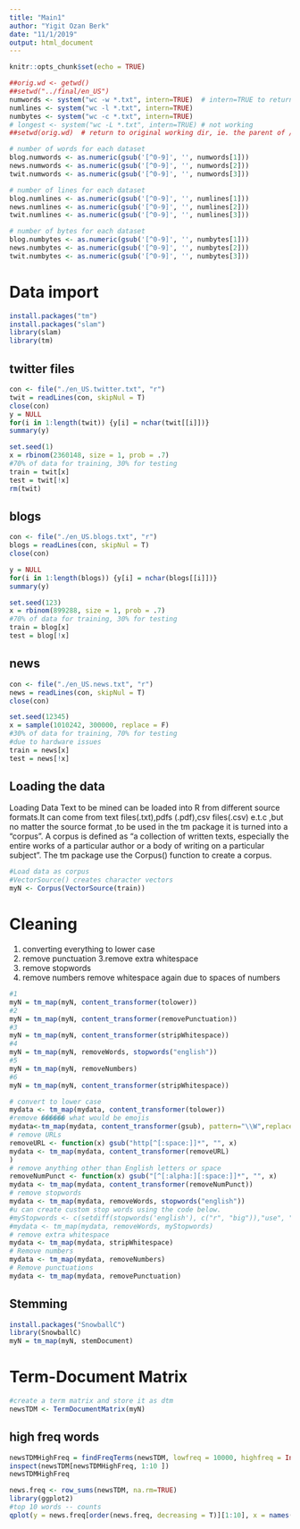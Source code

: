 ```yaml
---
title: "Main1"
author: "Yigit Ozan Berk"
date: "11/1/2019"
output: html_document
---
```


```r
knitr::opts_chunk$set(echo = TRUE)
```

```r
##orig.wd <- getwd()
##setwd("../final/en_US")
numwords <- system("wc -w *.txt", intern=TRUE)  # intern=TRUE to return output  
numlines <- system("wc -l *.txt", intern=TRUE)
numbytes <- system("wc -c *.txt", intern=TRUE)
# longest <- system("wc -L *.txt", intern=TRUE) # not working
##setwd(orig.wd)  # return to original working dir, ie. the parent of /final

# number of words for each dataset
blog.numwords <- as.numeric(gsub('[^0-9]', '', numwords[1]))
news.numwords <- as.numeric(gsub('[^0-9]', '', numwords[2]))
twit.numwords <- as.numeric(gsub('[^0-9]', '', numwords[3]))

# number of lines for each dataset
blog.numlines <- as.numeric(gsub('[^0-9]', '', numlines[1]))
news.numlines <- as.numeric(gsub('[^0-9]', '', numlines[2]))
twit.numlines <- as.numeric(gsub('[^0-9]', '', numlines[3]))

# number of bytes for each dataset
blog.numbytes <- as.numeric(gsub('[^0-9]', '', numbytes[1]))
news.numbytes <- as.numeric(gsub('[^0-9]', '', numbytes[2]))
twit.numbytes <- as.numeric(gsub('[^0-9]', '', numbytes[3]))
```


# Data import 

```r
install.packages("tm")
install.packages("slam")
library(slam)
library(tm)

```

## twitter files
```r
con <- file("./en_US.twitter.txt", "r") 
twit = readLines(con, skipNul = T)
close(con)
y = NULL
for(i in 1:length(twit)) {y[i] = nchar(twit[[i]])}
summary(y)
```


```r
set.seed(1)
x = rbinom(2360148, size = 1, prob = .7)
#70% of data for training, 30% for testing
train = twit[x]
test = twit[!x]
rm(twit)
```

## blogs

```r
con <- file("./en_US.blogs.txt", "r") 
blogs = readLines(con, skipNul = T)
close(con)

y = NULL
for(i in 1:length(blogs)) {y[i] = nchar(blogs[[i]])}
summary(y)

set.seed(123)
x = rbinom(899288, size = 1, prob = .7)
#70% of data for training, 30% for testing
train = blog[x]
test = blog[!x]
```


## news

```r
con <- file("./en_US.news.txt", "r") 
news = readLines(con, skipNul = T)
close(con)

set.seed(12345)
x = sample(1010242, 300000, replace = F)
#30% of data for training, 70% for testing
#due to hardware issues
train = news[x]
test = news[!x]
```

## Loading the data 

Loading Data
Text to be mined can be loaded into R from different source formats.It can come from text files(.txt),pdfs (.pdf),csv files(.csv) e.t.c ,but no matter the source format ,to be used in the tm package it is turned into a “corpus”.
A corpus is defined as “a collection of written texts, especially the entire works of a particular author or a body of writing on a particular subject”.
The tm package use the Corpus() function to create a corpus.

```r
#Load data as corpus
#VectorSource() creates character vectors
myN <- Corpus(VectorSource(train))
```

# Cleaning

1. converting everything to lower case
2. remove punctuation
3.remove extra whitespace
4. remove stopwords
5. remove numbers
remove whitespace again due to spaces of numbers

```r
#1
myN = tm_map(myN, content_transformer(tolower))
#2
myN = tm_map(myN, content_transformer(removePunctuation))
#3
myN = tm_map(myN, content_transformer(stripWhitespace))
#4
myN = tm_map(myN, removeWords, stopwords("english"))
#5
myN = tm_map(myN, removeNumbers)
#6
myN = tm_map(myN, content_transformer(stripWhitespace))
```



```r
# convert to lower case
mydata <- tm_map(mydata, content_transformer(tolower))
#remove ������ what would be emojis
mydata<-tm_map(mydata, content_transformer(gsub), pattern="\\W",replace=" ")
# remove URLs
removeURL <- function(x) gsub("http[^[:space:]]*", "", x)
mydata <- tm_map(mydata, content_transformer(removeURL)
)
# remove anything other than English letters or space
removeNumPunct <- function(x) gsub("[^[:alpha:][:space:]]*", "", x)
mydata <- tm_map(mydata, content_transformer(removeNumPunct))
# remove stopwords
mydata <- tm_map(mydata, removeWords, stopwords("english"))
#u can create custom stop words using the code below.
#myStopwords <- c(setdiff(stopwords('english'), c("r", "big")),"use", "see", "used", "via", "amp")
#mydata <- tm_map(mydata, removeWords, myStopwords)
# remove extra whitespace
mydata <- tm_map(mydata, stripWhitespace)
# Remove numbers
mydata <- tm_map(mydata, removeNumbers)
# Remove punctuations
mydata <- tm_map(mydata, removePunctuation)
```



## Stemming

```r
install.packages("SnowballC")
library(SnowballC)
myN = tm_map(myN, stemDocument)
```

# Term-Document Matrix

```r
#create a term matrix and store it as dtm
newsTDM <- TermDocumentMatrix(myN)
```

## high freq words

```r
newsTDMHighFreq = findFreqTerms(newsTDM, lowfreq = 10000, highfreq = Inf)
inspect(newsTDM[newsTDMHighFreq, 1:10 ])
newsTDMHighFreq
```

```r
news.freq <- row_sums(newsTDM, na.rm=TRUE)
library(ggplot2)
#top 10 words -- counts
qplot(y = news.freq[order(news.freq, decreasing = T)][1:10], x = names(x = news.freq[order(news.freq, decreasing = T)][1:10]), ylab= "Frequency", xlab = "Word", main = "The top 10 words -- counts")
```

